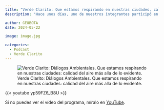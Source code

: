 ```yaml
---
title: "Verde Clarito: Que estamos respirando en nuestras ciudades, calidad del aire más allá de lo evidente"
description: "Hace unos días, uno de nuestros integrantes participó en el programa radial Verde Clarito: Diálogos Ambientales de la Universidad Católica de Oriente. En este programa se hablo de aerobiología y de la calidad del aire de nuestras ciudades."

author: GEOBOTA
date: 2024-05-22

image: image.jpg

categories:
  - Podcast
  - Verde Clarito
---
```


![Verde Clarito: Diálogos Ambientales. Que estamos respirando en nuestras ciudades: calidad del aire más alla de lo evidente.](image.jpg){fig-align="center"}

{{< youtube yp59FZ6_B8U >}}

Si no puedes ver el vídeo del programa, míralo en [YouTube](https://www.youtube.com/live/yp59FZ6_B8U).